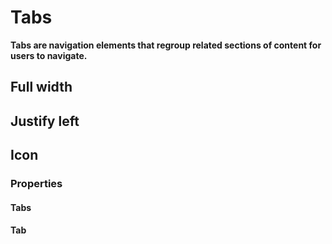 # Tabs

**Tabs are navigation elements that regroup related sections of content for users to navigate.**

## Full width

<DemoBlock demo="default" disableGrid withThemeSwitcher />

## Justify left

<DemoBlock demo="left-tabs" disableGrid withThemeSwitcher />

## Icon

<DemoBlock demo="icon-tabs" disableGrid withThemeSwitcher />

### Properties

#### Tabs

<PropTable component="Tabs" />

#### Tab

<PropTable component="Tab" />
